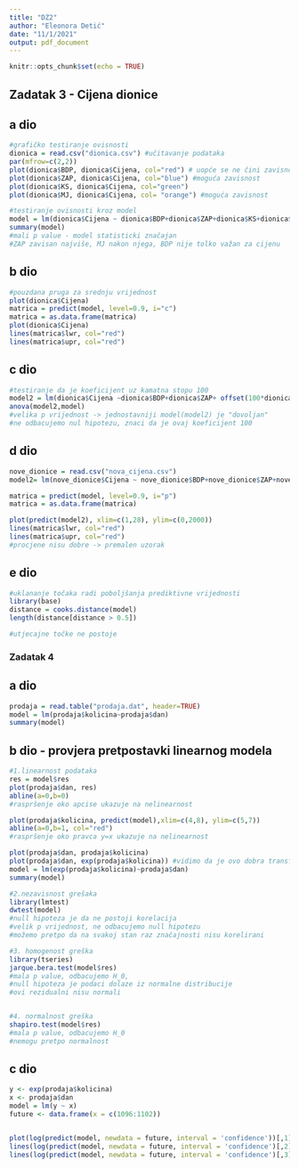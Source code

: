 ```yaml
---
title: "DZ2"
author: "Eleonora Detić"
date: "11/1/2021"
output: pdf_document
---
```


```r
knitr::opts_chunk$set(echo = TRUE)
```

## Zadatak 3 - Cijena dionice

## a dio
```r
#grafičko testiranje ovisnosti
dionica = read.csv("dionica.csv") #učitavanje podataka
par(mfrow=c(2,2)) 
plot(dionica$BDP, dionica$Cijena, col="red") # uopće se ne čini zavisnos
plot(dionica$ZAP, dionica$Cijena, col="blue") #moguća zavisnost
plot(dionica$KS, dionica$Cijena, col="green")
plot(dionica$MJ, dionica$Cijena, col= "orange") #moguća zavisnost

#testiranje ovisnosti kroz model
model = lm(dionica$Cijena ~ dionica$BDP+dionica$ZAP+dionica$KS+dionica$MJ)
summary(model) 
#mali p value - model statisticki značajan
#ZAP zavisan najviše, MJ nakon njega, BDP nije tolko važan za cijenu
```
## b dio
```r
#pouzdana pruga za srednju vrijednost
plot(dionica$Cijena)
matrica = predict(model, level=0.9, i="c") 
matrica = as.data.frame(matrica)
plot(dionica$Cijena)
lines(matrica$lwr, col="red") 
lines(matrica$upr, col="red")
```
## c dio
```r
#testiranje da je koeficijent uz kamatna stopu 100
model2 = lm(dionica$Cijena ~dionica$BDP+dionica$ZAP+ offset(100*dionica$KS)+dionica$MJ)
anova(model2,model)
#velika p vrijednost -> jednostavniji model(model2) je "dovoljan"
#ne odbacujemo nul hipotezu, znaci da je ovaj koeficijent 100
```

## d dio
```r
nove_dionice = read.csv("nova_cijena.csv") 
model2= lm(nove_dionice$Cijena ~ nove_dionice$BDP+nove_dionice$ZAP+nove_dionice$KS+nove_dionice$MJ)

matrica = predict(model, level=0.9, i="p") 
matrica = as.data.frame(matrica)

plot(predict(model2), xlim=c(1,28), ylim=c(0,2000))
lines(matrica$lwr, col="red") 
lines(matrica$upr, col="red")
#procjene nisu dobre -> premalen uzorak
```

## e dio
```r
#uklananje točaka radi poboljšanja prediktivne vrijednosti
library(base)
distance = cooks.distance(model)
length(distance[distance > 0.5]) 

#utjecajne točke ne postoje
```


### Zadatak 4

## a dio
```r
prodaja = read.table("prodaja.dat", header=TRUE) 
model = lm(prodaja$kolicina~prodaja$dan)
summary(model)
```

## b dio - provjera pretpostavki linearnog modela
```r
#1.linearnost podataka
res = model$res
plot(prodaja$dan, res) 
abline(a=0,b=0)
#raspršenje oko apcise ukazuje na nelinearnost

plot(prodaja$kolicina, predict(model),xlim=c(4,8), ylim=c(5,7))
abline(a=0,b=1, col="red")
#raspršenje oko pravca y=x ukazuje na nelinearnost

plot(prodaja$dan, prodaja$kolicina)
plot(prodaja$dan, exp(prodaja$kolicina)) #vidimo da je ovo dobra transformacija
model = lm(exp(prodaja$kolicina)~prodaja$dan)
summary(model)

#2.nezavisnost grešaka
library(lmtest)
dwtest(model)
#null hipoteza je da ne postoji korelacija
#velik p vrijednost, ne odbacujemo null hipotezu 
#možemo pretpo da na svakoj stan raz značajnosti nisu korelirani

#3. homogenost greška
library(tseries)
jarque.bera.test(model$res)
#mala p value, odbacujemo H_0, 
#null hipoteza je podaci dolaze iz normalne distribucije
#ovi rezidualni nisu normali


#4. normalnost greška
shapiro.test(model$res)
#mala p value, odbacujemo H_0
#nemogu pretpo normalnost
```

## c dio
```r
y <- exp(prodaja$kolicina)
x <- prodaja$dan
model = lm(y ~ x)
future <- data.frame(x = c(1096:1102))


plot(log(predict(model, newdata = future, interval = 'confidence'))[,1], xlim=c(0,10), ylim=c(6.7,6.8), ylab="kolicina prodaje")
lines(log(predict(model, newdata = future, interval = 'confidence')[,2]), col="red") 
lines(log(predict(model, newdata = future, interval = 'confidence')[,3]), col="red")


```












